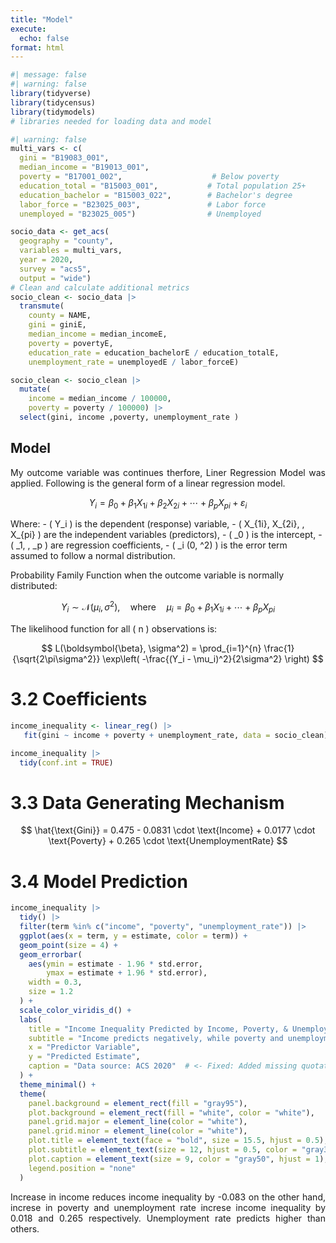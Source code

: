 ```yaml
---
title: "Model"
execute: 
  echo: false 
format: html
---
```


```r
#| message: false
#| warning: false
library(tidyverse)
library(tidycensus)
library(tidymodels)
# libraries needed for loading data and model
```

```r
#| warning: false
multi_vars <- c(
  gini = "B19083_001",                
  median_income = "B19013_001",
  poverty = "B17001_002",                    # Below poverty
  education_total = "B15003_001",           # Total population 25+
  education_bachelor = "B15003_022",        # Bachelor's degree
  labor_force = "B23025_003",               # Labor force
  unemployed = "B23025_005")                # Unemployed

socio_data <- get_acs(
  geography = "county",
  variables = multi_vars,
  year = 2020,
  survey = "acs5",
  output = "wide")
# Clean and calculate additional metrics
socio_clean <- socio_data |>
  transmute(
    county = NAME,
    gini = giniE,
    median_income = median_incomeE,
    poverty = povertyE,
    education_rate = education_bachelorE / education_totalE,
    unemployment_rate = unemployedE / labor_forceE)
```

```r
socio_clean <- socio_clean |>
  mutate(
    income = median_income / 100000,
    poverty = poverty / 100000) |>
  select(gini, income ,poverty, unemployment_rate )
```

## Model
<div style="text-align: justify;">My outcome variable was continues therfore, Liner Regression Model was applied. Following is the general form of a linear regression model.</div>

$$
Y_i = \beta_0 + \beta_1 X_{1i} + \beta_2 X_{2i} + \cdots + \beta_p X_{pi} + \varepsilon_i
$$

Where:
- \( Y_i \) is the dependent (response) variable,
- \( X_{1i}, X_{2i}, \ldots, X_{pi} \) are the independent variables (predictors),
- \( \beta_0 \) is the intercept,
- \( \beta_1, \ldots, \beta_p \) are regression coefficients,
- \( \varepsilon_i \sim \mathcal{N}(0, \sigma^2) \) is the error term assumed to follow a normal distribution.

Probability Family Function when the outcome variable is normally distributed:

$$
Y_i \sim \mathcal{N}(\mu_i, \sigma^2), \quad \text{where} \quad \mu_i = \beta_0 + \beta_1 X_{1i} + \cdots + \beta_p X_{pi}
$$

The likelihood function for all \( n \) observations is:

$$
L(\boldsymbol{\beta}, \sigma^2) = \prod_{i=1}^{n} \frac{1}{\sqrt{2\pi\sigma^2}} \exp\left( -\frac{(Y_i - \mu_i)^2}{2\sigma^2} \right)
$$


# 3.2 Coefficients
```r
income_inequality <- linear_reg() |> 
   fit(gini ~ income + poverty + unemployment_rate, data = socio_clean)
```

```r
income_inequality |> 
  tidy(conf.int = TRUE)
```

# 3.3 Data Generating Mechanism
$$
\hat{\text{Gini}} = 0.475 
- 0.0831 \cdot \text{Income} 
+ 0.0177 \cdot \text{Poverty}  
+ 0.265 \cdot \text{UnemploymentRate}
$$

# 3.4 Model Prediction

```r
income_inequality |>
  tidy() |>
  filter(term %in% c("income", "poverty", "unemployment_rate")) |>
  ggplot(aes(x = term, y = estimate, color = term)) +
  geom_point(size = 4) +
  geom_errorbar(
    aes(ymin = estimate - 1.96 * std.error, 
        ymax = estimate + 1.96 * std.error),
    width = 0.3, 
    size = 1.2
  ) +
  scale_color_viridis_d() +
  labs(
    title = "Income Inequality Predicted by Income, Poverty, & Unemployment",
    subtitle = "Income predicts negatively, while poverty and unemployment predict positively",
    x = "Predictor Variable",
    y = "Predicted Estimate",
    caption = "Data source: ACS 2020"  # <- Fixed: Added missing quotation mark
  ) +
  theme_minimal() +
  theme(
    panel.background = element_rect(fill = "gray95"),
    plot.background = element_rect(fill = "white", color = "white"),
    panel.grid.major = element_line(color = "white"),
    panel.grid.minor = element_line(color = "white"),
    plot.title = element_text(face = "bold", size = 15.5, hjust = 0.5),
    plot.subtitle = element_text(size = 12, hjust = 0.5, color = "gray30"),
    plot.caption = element_text(size = 9, color = "gray50", hjust = 1),
    legend.position = "none"
  )
```

<div style="text-align: justify;"> Increase in income reduces income inequality by -0.083 on the other hand, increse in poverty and unemployment rate increse income inequality by 0.018 and 0.265 respectively. Unemployment rate predicts higher than others.</div>
